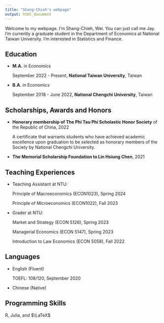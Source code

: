 ```yaml
---
title: "Shang-Chieh's webpage"
output: html_document
---
```


Welcome to my webpage. I'm Shang-Chieh, Wei. You can just call me Jay. I'm currently a graduate student in the Department of Economics at National Taiwan University. I'm interested in Statistics and Finance. 

## Education

- __M.A.__ in Economics

  September 2022 - Present, __National Taiwan University__, Taiwan 

- __B.A.__ in Economics 
  
  September 2018 - June 2022, __National Chengchi University__, Taiwan

## Scholarships, Awards and Honors

- __Honorary membership of The Phi Tau Phi Scholastic Honor Society__ of the Republic of China, 2022

  A certificate that warrants students who have achieved academic excellence upon graduation to be selected as honorary members of the Society by National Chengchi University.
  
- __The Memorial Scholarship Foundation to Lin Hsiung Chen__, 2021

## Teaching Experiences

- Teaching Assistant at NTU:

  Principle of Macroeconomics (ECON1023), Spring 2024

  Principle of Microeconomics (ECON1022), Fall 2023

- Grader at NTU:

  Market and Strategy (ECON 5126), Spring 2023

  Managerial Economics (ECON 5147), Spring 2023
  
  Introduction to Law Economics (ECON 5058), Fall 2022

## Languages

- English (Fluent)

  TOEFL: 108/120, September 2020

- Chinese (Native)

## Programming Skills

  R, Julia, and $\LaTeX$